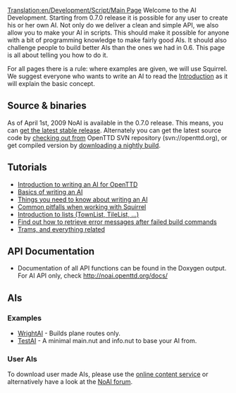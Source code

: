 [[Translation:en/Development/Script/Main Page]]
{{es/Traducción|en/Development/Script/Main Page|0}}
{{en/Note|The user page is here: [[en/Manual/AI settings]]}}
{{en/Development/Script/Navigation}}
Welcome to the AI Development. Starting from 0.7.0 release it is possible for any user to create his or her own AI. Not only do we deliver a clean and simple API, we also allow you to make your AI in scripts. This should make it possible for anyone with a bit of programming knowledge to make fairly good AIs. It should also challenge people to build better AIs than the ones we had in 0.6. This page is all about telling you how to do it.

For all pages there is a rule: where examples are given, we will use Squirrel. We suggest everyone who wants to write an AI to read the [[en/Development/Script/Introduction|Introduction]] as it will explain the basic concept.

== Source & binaries ==
As of April 1st, 2009 NoAI is available in the 0.7.0 release. This means, you can [http://www.openttd.org/en/download-stable get the latest stable release]. Alternately you can get the latest source code by [[en/Development/FAQ development#how-do-i-get-the-svn-version-then|checking out from]] OpenTTD SVN repository (svn://openttd.org), or get compiled version by [http://www.openttd.org/en/download-trunk downloading a nightly build].

== Tutorials ==
* [[en/Development/Script/Introduction|Introduction to writing an AI for OpenTTD]]
* [[en/Development/Script/Basics|Basics of writing an AI]]
* [[en/Development/Script/Need To Know|Things you need to know about writing an AI]]
* [[en/Development/Script/Squirrel pitfalls|Common pitfalls when working with Squirrel]]
* [[en/Development/Script/Lists|Introduction to lists (TownList, TileList, ...)]]
* [[en/Development/Script/Last Error|Find out how to retrieve error messages after failed build commands]]
* [[en/Development/Script/Trams|Trams, and everything related]]

== API Documentation ==
* Documentation of all API functions can be found in the Doxygen output. For AI API only, check http://noai.openttd.org/docs/

== AIs ==
=== Examples ===
* [[en/Development/Script/WrightAI|WrightAI]] - Builds plane routes only.
* [[en/Development/Script/TestAI|TestAI]] - A minimal main.nut and info.nut to base your AI from.

=== User AIs ===
To download user made AIs, please use the [[en/Archive/Community/Content Service|online content service]] or alternatively have a look at the [http://www.tt-forums.net/viewforum.php?f=65 NoAI forum].
{{en/Feature|0.7}}